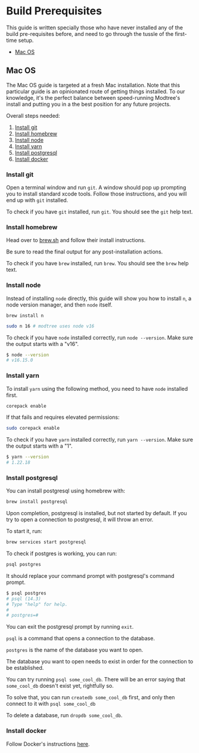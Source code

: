 # Build Prerequisites

This guide is written specially those who have never installed any of
the build pre-requisites before, and need to go through the tussle of
the first-time setup.

- [Mac OS](#mac-os)

## Mac OS

The Mac OS guide is targeted at a fresh Mac installation. Note that
this particular guide is an opinionated route of getting things
installed. To our knowledge, it's the perfect balance between
speed-running Modtree's install and putting you in a the best position
for any future projects.

Overall steps needed:

1. [Install git](#install-git)
2. [Install homebrew](#install-homebrew)
3. [Install node](#install-node)
4. [Install yarn](#install-yarn)
5. [Install postgresql](#install-postgresql)
6. [Install docker](#install-docker)

### Install git

Open a terminal window and run `git`. A window should pop up prompting
you to install standard xcode tools. Follow those instructions, and
you will end up with `git` installed.

To check if you have `git` installed, run `git`. You should see the
`git` help text.

### Install homebrew

Head over to [brew.sh](https://brew.sh/) and follow their install
instructions.

Be sure to read the final output for any post-installation actions.

To check if you have `brew` installed, run `brew`. You should see the
`brew` help text.

### Install node

Instead of installing `node` directly, this guide will show you how to
install `n`, a node version manager, and then `node` itself.

```
brew install n
```

```bash
sudo n 16 # modtree uses node v16
```

To check if you have `node` installed correctly, run `node --version`.
Make sure the output starts with a "v16".

```bash
$ node --version
# v16.15.0
```

### Install yarn

To install `yarn` using the following method, you need to have `node`
installed first.

```bash
corepack enable
```

If that fails and requires elevated permissions:

```bash
sudo corepack enable
```

To check if you have `yarn` installed correctly, run `yarn --version`.
Make sure the output starts with a "1".

```bash
$ yarn --version
# 1.22.18
```

### Install postgresql

You can install postgresql using homebrew with:

```bash
brew install postgresql
```

Upon completion, postgresql is installed, but not started by default.
If you try to open a connection to postgresql, it will throw an error.

To start it, run:

```bash
brew services start postgresql
```

To check if postgres is working, you can run:

```bash
psql postgres
```

It should replace your command prompt with postgresql's command
prompt.

```bash
$ psql postgres
# psql (14.3)
# Type "help" for help.
#
# postgres=#
```

You can exit the postgresql prompt by running `exit`.

`psql` is a command that opens a connection to the database.

`postgres` is the name of the database you want to open.

The database you want to open needs to exist in order for the
connection to be established.

You can try running `psql some_cool_db`. There will be an error saying
that `some_cool_db` doesn't exist yet, rightfully so.

To solve that, you can run `createdb some_cool_db` first, and only
then connect to it with `psql some_cool_db`

To delete a database, run `dropdb some_cool_db`.

### Install docker

Follow Docker's instructions [here](https://docs.docker.com/desktop/install/mac-install/).

